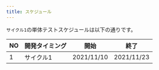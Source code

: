 ```yaml
---
title: スケジュール
---
```


`サイクル1`の単体テストスケジュールは以下の通りです。

| NO | 開発タイミング | 開始 | 終了 |
| --- | --- | --- | --- |
| 1 | サイクル1 | 2021/11/10 | 2021/11/23 |
